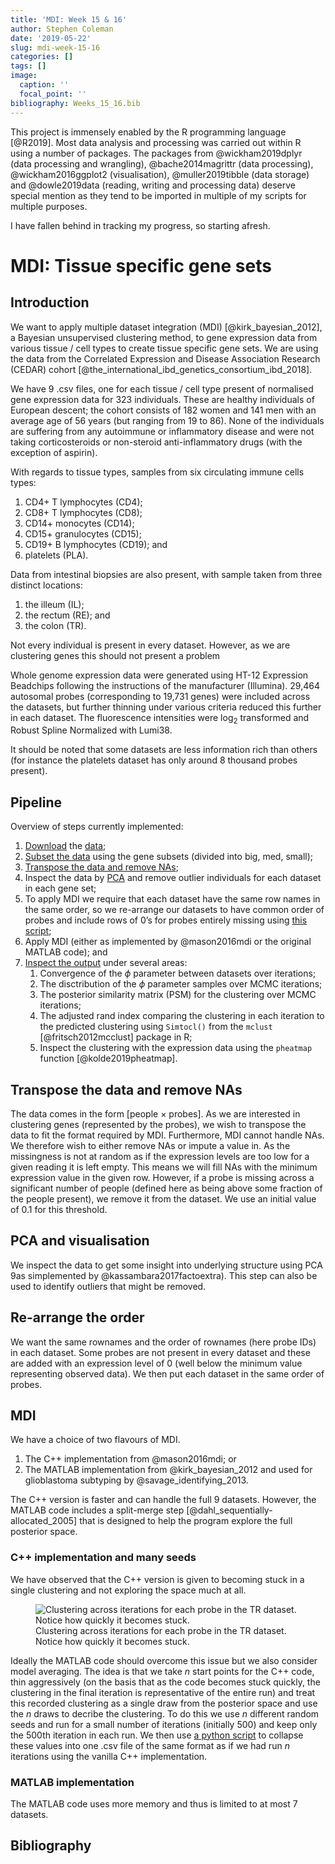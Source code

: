 ```yaml
---
title: 'MDI: Week 15 & 16'
author: Stephen Coleman
date: '2019-05-22'
slug: mdi-week-15-16
categories: []
tags: []
image:
  caption: ''
  focal_point: ''
bibliography: Weeks_15_16.bib
---
```


This project is immensely enabled by the R programming language [@R2019]. Most data analysis and processing was carried out within R using a number of packages. The packages from @wickham2019dplyr (data processing and wrangling), @bache2014magrittr (data processing), @wickham2016ggplot2 (visualisation), @muller2019tibble (data storage) and @dowle2019data (reading, writing and processing data) deserve special mention as they tend to be imported in multiple of my scripts for multiple purposes.

I have fallen behind in tracking my progress, so starting afresh.

# MDI: Tissue specific gene sets

## Introduction

We want to apply multiple dataset integration (MDI) [@kirk_bayesian_2012], a Bayesian unsupervised clustering method, to gene expression data from various tissue / cell types to create tissue specific gene sets. We are using the data from the Correlated Expression and Disease Association Research (CEDAR) cohort [@the_international_ibd_genetics_consortium_ibd_2018].

We have 9 .csv files, one for each tissue / cell type present of normalised gene expression data for 323 individuals. These are healthy individuals of European descent; the cohort consists of 182 women and 141 men with an average age of 56 years (but ranging from 19 to 86). None of the individuals are suffering from any autoimmune or inflammatory disease and were not taking corticosteroids or non-steroid anti-inflammatory drugs (with the exception of aspirin). 
	
With regards to tissue types, samples from six circulating immune cells types:
	
1. CD4+ T lymphocytes (CD4);
2. CD8+ T lymphocytes (CD8);
3. CD14+ monocytes (CD14);
4. CD15+ granulocytes (CD15);
5. CD19+ B lymphocytes (CD19); and 
6. platelets (PLA).
	
Data from intestinal biopsies are also present, with sample taken from three distinct locations:

1. the illeum (IL);
2. the rectum (RE); and
3. the colon (TR).

Not every individual is present in every dataset. However, as we are clustering genes this should not present a problem

Whole genome expression data were generated using HT-12 Expression Beadchips following the instructions of the manufacturer (Illumina). 29,464 autosomal probes (corresponding to 19,731 genes) were included across the datasets, but further thinning under various criteria reduced this further in each dataset. The fluorescence intensities were $\log_2$ transformed and Robust Spline Normalized with Lumi38.
	
It should be noted that some datasets are less information rich than others (for instance the platelets dataset has only around 8 thousand probes present). 


## Pipeline

Overview of steps currently implemented:

1. [Download](https://github.com/stcolema/ra_chris_wallace/blob/master/Data_prep/download_data.R) the [data](http://139.165.108.18/srv/genmol/permanent/1be6993fe41c12a051c9244d67c91da2be49e5dd26a6cd79f442bc006971e2ef/CEDAR_GE/GE_Corr/crohn-index.html);
2. [Subset the data](https://github.com/stcolema/ra_chris_wallace/blob/master/Data_prep/gene_subsetter_original_data.R) using the gene subsets (divided into big, med, small);
3. [Transpose the data and remove NAs](https://github.com/stcolema/ra_chris_wallace/blob/master/Data_prep/matrix_transposer.R);
4. Inspect the data by [PCA](https://github.com/stcolema/ra_chris_wallace/blob/master/Data_prep/pca_outlier_finding_gene_subsets.R) and remove outlier individuals for each dataset in each gene set;
5. To apply MDI we require that each dataset have the same row names in the same order, so we re-arrange our datasets to have common order of probes and include rows of 0's for probes entirely missing using [this script](https://github.com/stcolema/ra_chris_wallace/blob/master/Data_prep/finad_all_probe_ids.R);
6. Apply MDI (either as implemented by @mason2016mdi or the original MATLAB code); and
7. [Inspect the output](https://github.com/stcolema/ra_chris_wallace/blob/master/Analysis/analysis_script.R) under several areas:
    1. Convergence of the $\phi$ parameter between datasets over iterations;
    2. The disctribution of the $\phi$ parameter samples over MCMC iterations;
    3. The posterior similarity matrix (PSM) for the clustering over MCMC iterations;
    4. The adjusted rand index comparing the clustering in each iteration to the predicted clustering using ``Simtocl()`` from the ``mclust`` [@fritsch2012mcclust] package in R;
    5. Inspect the clustering with the expression data using the ``pheatmap`` function [@kolde2019pheatmap].

## Transpose the data and remove NAs

The data comes in the form [people $\times$ probes]. As we are interested in clustering genes (represented by the probes), we wish to transpose the data to fit the format required by MDI. Furthermore, MDI cannot handle NAs. We therefore wish to either remove NAs or impute a value in. As the missingness is not at random as if the expression levels are too low for a given reading it is left empty. This means we will fill NAs with the minimum expression value in the given row. However, if a probe is missing across a significant number of people (defined here as being above some fraction of the people present), we remove it from the dataset. We use an initial value of 0.1 for this threshold.

## PCA and visualisation

We inspect the data to get some insight into underlying structure using PCA 9as simplemented by @kassambara2017factoextra). This step can also be used to identify outliers that might be removed.

## Re-arrange the order

We want the same rownames and the order of rownames (here probe IDs) in each dataset. Some probes are not present in every dataset and these are added with an expression level of 0 (well below the minimum value representing observed data). We then put each dataset in the same order of probes.

## MDI

We have a choice of two flavours of MDI.

1. The C++ implementation from @mason2016mdi; or
2. The MATLAB implementation from @kirk_bayesian_2012 and used for glioblastoma subtyping by @savage_identifying_2013.

The C++ version is faster and can handle the full 9 datasets. However, the MATLAB code includes a split-merge step [@dahl_sequentially-allocated_2005] that is designed to help the program explore the full posterior space. 

### C++ implementation and many seeds

We have observed that the C++ version is given to becoming stuck in a single clustering and not exploring the space much at all.

![Clustering across iterations for each probe in the TR dataset. Notice how quickly it becomes stuck. ](/post/2019-03-04-mdi-week-4_files/iteration_heatplot_TR.png)

Ideally the MATLAB code should overcome this issue but we also consider model averaging. The idea is that we take $n$ start points for the C++ code, thin aggressively (on the basis that as the code becomes stuck quickly, the clustering in the final iteration is representative of the entire run) and treat this recorded clustering as a single draw from the posterior space and use the $n$ draws to decribe the clustering. To do this we use $n$ different random seeds and run for a small number of iterations (initially 500) and keep only the 500th iteration in each run. We then use [a python script](https://github.com/stcolema/ra_chris_wallace/blob/master/Data_prep/big_csv.py) to collapse these values into one .csv file of the same format as if we had run $n$ iterations using the vanilla C++ implementation.

### MATLAB implementation

The MATLAB code uses more memory and thus is limited to at most 7 datasets. 

## Bibliography




